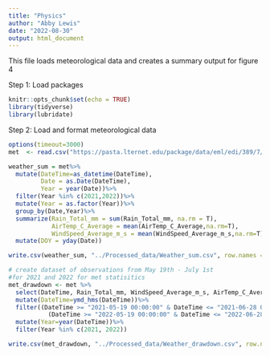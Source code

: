 ```yaml
---
title: "Physics"
author: "Abby Lewis"
date: "2022-08-30"
output: html_document
---
```


This file loads meteorological data and creates a summary output for figure 4


Step 1: Load packages
```r
knitr::opts_chunk$set(echo = TRUE)
library(tidyverse)
library(lubridate)
```


Step 2: Load and format meteorological data
```r
options(timeout=3000)
met  <- read.csv("https://pasta.lternet.edu/package/data/eml/edi/389/7/02d36541de9088f2dd99d79dc3a7a853")

weather_sum = met%>%
  mutate(DateTime=as_datetime(DateTime),
         Date = as.Date(DateTime),
         Year = year(Date))%>%
  filter(Year %in% c(2021,2022))%>%
  mutate(Year = as.factor(Year))%>%
  group_by(Date,Year)%>%
  summarize(Rain_Total_mm = sum(Rain_Total_mm, na.rm = T),
            AirTemp_C_Average = mean(AirTemp_C_Average,na.rm=T),
            WindSpeed_Average_m_s = mean(WindSpeed_Average_m_s,na.rm=T))%>%
  mutate(DOY = yday(Date))

write.csv(weather_sum, "../Processed_data/Weather_sum.csv", row.names = F)

# create dataset of observations from May 19th - July 1st 
#for 2021 and 2022 for met statisitics
met_drawdown <- met %>%
  select(DateTime, Rain_Total_mm, WindSpeed_Average_m_s, AirTemp_C_Average) %>%
  mutate(DateTime=ymd_hms(DateTime))%>%
  filter((DateTime >= "2021-05-19 00:00:00" & DateTime <= "2021-06-28 00:00:00") |
           (DateTime >= "2022-05-19 00:00:00" & DateTime <= "2022-06-28 00:00:00"))%>%
  mutate(Year=year(DateTime))%>%
  filter(Year %in% c(2021, 2022))

write.csv(met_drawdown, "../Processed_data/Weather_drawdown.csv", row.names = F)
```
